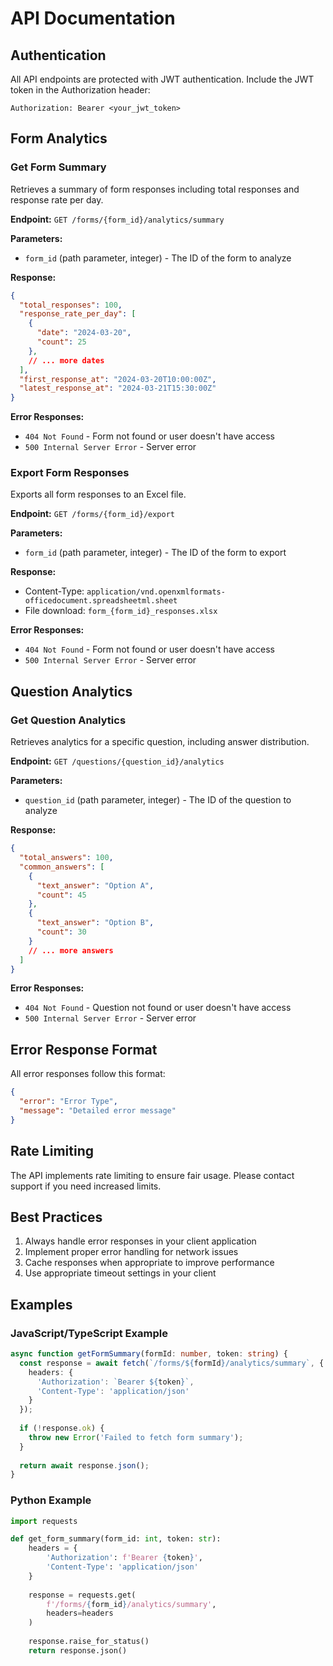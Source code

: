 # API Documentation

## Authentication

All API endpoints are protected with JWT authentication. Include the JWT token in the Authorization header:

```http
Authorization: Bearer <your_jwt_token>
```

## Form Analytics

### Get Form Summary

Retrieves a summary of form responses including total responses and response rate per day.

**Endpoint:** `GET /forms/{form_id}/analytics/summary`

**Parameters:**
- `form_id` (path parameter, integer) - The ID of the form to analyze

**Response:**
```json
{
  "total_responses": 100,
  "response_rate_per_day": [
    {
      "date": "2024-03-20",
      "count": 25
    },
    // ... more dates
  ],
  "first_response_at": "2024-03-20T10:00:00Z",
  "latest_response_at": "2024-03-21T15:30:00Z"
}
```

**Error Responses:**
- `404 Not Found` - Form not found or user doesn't have access
- `500 Internal Server Error` - Server error

### Export Form Responses

Exports all form responses to an Excel file.

**Endpoint:** `GET /forms/{form_id}/export`

**Parameters:**
- `form_id` (path parameter, integer) - The ID of the form to export

**Response:**
- Content-Type: `application/vnd.openxmlformats-officedocument.spreadsheetml.sheet`
- File download: `form_{form_id}_responses.xlsx`

**Error Responses:**
- `404 Not Found` - Form not found or user doesn't have access
- `500 Internal Server Error` - Server error

## Question Analytics

### Get Question Analytics

Retrieves analytics for a specific question, including answer distribution.

**Endpoint:** `GET /questions/{question_id}/analytics`

**Parameters:**
- `question_id` (path parameter, integer) - The ID of the question to analyze

**Response:**
```json
{
  "total_answers": 100,
  "common_answers": [
    {
      "text_answer": "Option A",
      "count": 45
    },
    {
      "text_answer": "Option B",
      "count": 30
    }
    // ... more answers
  ]
}
```

**Error Responses:**
- `404 Not Found` - Question not found or user doesn't have access
- `500 Internal Server Error` - Server error

## Error Response Format

All error responses follow this format:

```json
{
  "error": "Error Type",
  "message": "Detailed error message"
}
```

## Rate Limiting

The API implements rate limiting to ensure fair usage. Please contact support if you need increased limits.

## Best Practices

1. Always handle error responses in your client application
2. Implement proper error handling for network issues
3. Cache responses when appropriate to improve performance
4. Use appropriate timeout settings in your client

## Examples

### JavaScript/TypeScript Example

```typescript
async function getFormSummary(formId: number, token: string) {
  const response = await fetch(`/forms/${formId}/analytics/summary`, {
    headers: {
      'Authorization': `Bearer ${token}`,
      'Content-Type': 'application/json'
    }
  });
  
  if (!response.ok) {
    throw new Error('Failed to fetch form summary');
  }
  
  return await response.json();
}
```

### Python Example

```python
import requests

def get_form_summary(form_id: int, token: str):
    headers = {
        'Authorization': f'Bearer {token}',
        'Content-Type': 'application/json'
    }
    
    response = requests.get(
        f'/forms/{form_id}/analytics/summary',
        headers=headers
    )
    
    response.raise_for_status()
    return response.json()
``` 